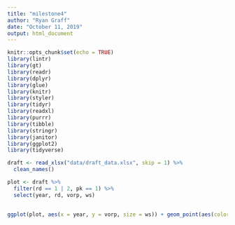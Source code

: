 ```yaml
---
title: "milestone4"
author: "Ryan Graff"
date: "October 11, 2019"
output: html_document
---
```


```r
knitr::opts_chunk$set(echo = TRUE)
library(lintr)
library(gt)
library(readr)
library(dplyr)
library(glue)
library(knitr)
library(styler)
library(tidyr)
library(readxl)
library(purrr)
library(tibble)
library(stringr)
library(janitor)
library(ggplot2)
library(tidyverse)
```


```r
draft <- read_xlsx("data/draft_data.xlsx", skip = 1) %>%
  clean_names()
```

```r
plot <- draft %>% 
  filter(rd == 1 | 2, pk == 1) %>% 
  select(year, rd, vorp, ws)
  
```

```r
ggplot(plot, aes(x = year, y = vorp, size = ws)) + geom_point(aes(color = factor(rd))) + labs(title = "The title of 'First overall' is not created equal", subtitle = "VORPs and Win Shares of the first overall pick in the NBA draft first and second rounds, 1987-2018") + xlab("Year") + ylab("VORP") + labs(color = "Round", size = "Win Shares")

```

